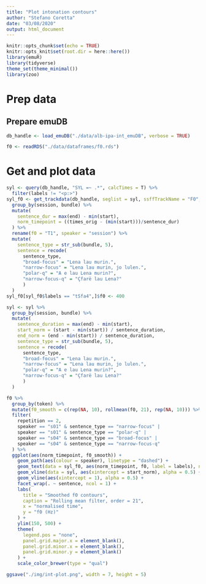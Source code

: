 ```yaml
---
title: "Plot intonation contours"
author: "Stefano Coretta"
date: "03/08/2020"
output: html_document
---
```


```r
knitr::opts_chunk$set(echo = TRUE)
knitr::opts_knit$set(root.dir = here::here())
library(emuR)
library(tidyverse)
theme_set(theme_minimal())
library(zoo)
```

# Prep data

## Prepare emuDB

```r
db_handle <- load_emuDB("./data/alb-ipa-int_emuDB", verbose = TRUE)
```

```r
f0 <- readRDS("./data/dataframes/f0.rds")
```

# Get and plot data

```r
syl <- query(db_handle, "SYL =~ .*", calcTimes = T) %>%
  filter(labels != "<p:>")
syl_f0 <- get_trackdata(db_handle, seglist = syl, ssffTrackName = "F0", cut = 0.5) %>%
  group_by(session, bundle) %>%
  mutate(
    sentence_dur = max(end) - min(start),
    norm_timepoint = ((times_orig - (min(start)))/sentence_dur)
  ) %>%
  rename(f0 = "T1", speaker = "session") %>%
  mutate(
    sentence_type = str_sub(bundle, 5),
    sentence = recode(
      sentence_type,
      "broad-focus" = "Lena lau murin.",
      "narrow-focus" = "Lena lau murin, jo lulen.",
      "polar-q" = "A e lau Lena murin?",
      "narrow-focus-q" = "Çfarë lau Lena?"
      )
  )
syl_f0[syl_f0$labels == "tSfa4",]$f0 <- 400

syl <- syl %>%
  group_by(session, bundle) %>%
  mutate(
    sentence_duration = max(end) - min(start),
    start_norm = (start - min(start)) / sentence_duration,
    end_norm = (end - min(start)) / sentence_duration,
    sentence_type = str_sub(bundle, 5),
    sentence = recode(
      sentence_type,
      "broad-focus" = "Lena lau murin.",
      "narrow-focus" = "Lena lau murin, jo lulen.",
      "polar-q" = "A e lau Lena murin?",
      "narrow-focus-q" = "Çfarë lau Lena?"
      )
  )
```

```r
f0 %>%
  group_by(token) %>%
  mutate(f0_smooth = c(rep(NA, 10), rollmean(f0, 21), rep(NA, 10))) %>%
  filter(
    repetition == 2,
    speaker == "s01" & sentence_type == "narrow-focus" |
    speaker == "s01" & sentence_type == "polar-q" |
    speaker == "s04" & sentence_type == "broad-focus" |
    speaker == "s04" & sentence_type == "narrow-focus-q"
  ) %>%
  ggplot(aes(norm_timepoint, f0_smooth)) +
    geom_path(aes(colour = speaker), linetype = "dashed") +
    geom_text(data = syl_f0, aes(norm_timepoint, f0, label = labels), nudge_y = 55, size = 4) +
    geom_vline(data = syl, aes(xintercept = start_norm), alpha = 0.5) +
    geom_vline(aes(xintercept = 1), alpha = 0.5) +
    facet_wrap(. ~ sentence, ncol = 1) +
    labs(
      title = "Smoothed f0 contours",
      caption = "Rolling mean filter, order = 21",
      x = "normalised time",
      y = "f0 (Hz)"
    ) +
    ylim(150, 500) +
    theme(
      legend.pos = "none",
      panel.grid.major.x = element_blank(),
      panel.grid.minor.x = element_blank(),
      panel.grid.minor.y = element_blank()
    ) +
    scale_color_brewer(type = "qual")

ggsave("./img/int-plot.png", width = 7, height = 5)
```

